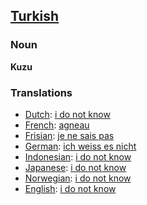 ==[[Turkish]]==

=== Noun ===
'''Kuzu'''

=== Translations ===
*[[Dutch]]: [[i do not know]]
*[[French]]: [[agneau]]
*[[Frisian]]: [[je ne sais pas]]
*[[German]]: [[ich weiss es nicht]]
*[[Indonesian]]: [[i do not know]]
*[[Japanese]]: [[i do not know]]
*[[Norwegian]]: [[i do not know]] 
*[[English]]: [[i do not know]]